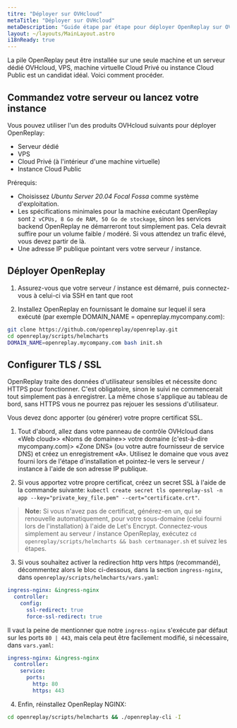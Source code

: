 ```yaml
---
titre: "Déployer sur OVHcloud"
metaTitle: "Déployer sur OVHcloud"
metaDescription: "Guide étape par étape pour déployer OpenReplay sur OVHcloud (serveur dédié, VPS, machine virtuelle Cloud Privé ou instance Cloud Public)."
layout: ~/layouts/MainLayout.astro
i18nReady: true
---
```


La pile OpenReplay peut être installée sur une seule machine et un serveur dédié OVHcloud, VPS, machine virtuelle Cloud Privé ou instance Cloud Public est un candidat idéal. Voici comment procéder.

## Commandez votre serveur ou lancez votre instance

Vous pouvez utiliser l'un des produits OVHcloud suivants pour déployer OpenReplay:

- Serveur dédié
- VPS
- Cloud Privé (à l'intérieur d'une machine virtuelle)
- Instance Cloud Public

Prérequis:

- Choisissez *Ubuntu Server 20.04 Focal Fossa* comme système d'exploitation.
- Les spécifications minimales pour la machine exécutant OpenReplay sont `2 vCPUs, 8 Go de RAM, 50 Go de stockage`, sinon les services backend OpenReplay ne démarreront tout simplement pas. Cela devrait suffire pour un volume faible / modéré. Si vous attendez un trafic élevé, vous devez partir de là.
- Une adresse IP publique pointant vers votre serveur / instance.

## Déployer OpenReplay

1. Assurez-vous que votre serveur / instance est démarré, puis connectez-vous à celui-ci via SSH en tant que root

2. Installez OpenReplay en fournissant le domaine sur lequel il sera exécuté (par exemple DOMAIN_NAME = openreplay.mycompany.com):


```bash
git clone https://github.com/openreplay/openreplay.git
cd openreplay/scripts/helmcharts
DOMAIN_NAME=openreplay.mycompany.com bash init.sh
```


## Configurer TLS / SSL

OpenReplay traite des données d'utilisateur sensibles et nécessite donc HTTPS pour fonctionner. C'est obligatoire, sinon le suivi ne commencerait tout simplement pas à enregistrer. La même chose s'applique au tableau de bord, sans HTTPS vous ne pourrez pas rejouer les sessions d'utilisateur.

Vous devez donc apporter (ou générer) votre propre certificat SSL.

1. Tout d'abord, allez dans votre panneau de contrôle OVHcloud dans «Web cloud»> «Noms de domaine»> votre domaine (c'est-à-dire mycompany.com)> «Zone DNS» (ou votre autre fournisseur de service DNS) et créez un enregistrement «A». Utilisez le domaine que vous avez fourni lors de l'étape d'installation et pointez-le vers le serveur / instance à l'aide de son adresse IP publique.

2. Si vous apportez votre propre certificat, créez un secret SSL à l'aide de la commande suivante: `kubectl create secret tls openreplay-ssl -n app --key="private_key_file.pem" --cert="certificate.crt"`.

> **Note:** Si vous n'avez pas de certificat, générez-en un, qui se renouvelle automatiquement, pour votre sous-domaine (celui fourni lors de l'installation) à l'aide de Let's Encrypt. Connectez-vous simplement au serveur / instance OpenReplay, exécutez `cd openreplay/scripts/helmcharts && bash certmanager.sh` et suivez les étapes.

3. Si vous souhaitez activer la redirection http vers https (recommandé), décommentez alors le bloc ci-dessous, dans la section `ingress-nginx`, dans `openreplay/scripts/helmcharts/vars.yaml`:


```yaml
ingress-nginx: &ingress-nginx
  controller:
    config:
      ssl-redirect: true
      force-ssl-redirect: true
```


Il vaut la peine de mentionner que notre `ingress-nginx` s'exécute par défaut sur les ports `80 | 443`, mais cela peut être facilement modifié, si nécessaire, dans `vars.yaml`:


```yaml
ingress-nginx: &ingress-nginx
  controller:
    service:
      ports:
        http: 80
        https: 443
```


4. Enfin, réinstallez OpenReplay NGINX:


```bash
cd openreplay/scripts/helmcharts && ./openreplay-cli -I
```

